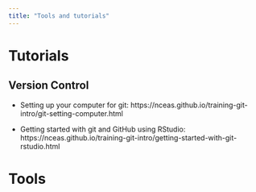 ```yaml
---
title: "Tools and tutorials"
---
```


# Tutorials

## Version Control

- Setting up your computer for git:  https://nceas.github.io/training-git-intro/git-setting-computer.html

- Getting started with git and GitHub using RStudio: https://nceas.github.io/training-git-intro/getting-started-with-git-rstudio.html


# Tools
